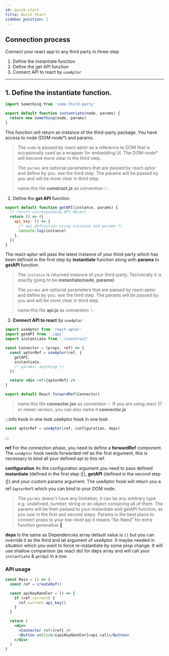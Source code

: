 ```yaml
---
id: quick-start
title: Quick Start
sidebar_position: 2
---
```


## Connection process

Connect your react app to any third party in three-step

1. Define the instantiate function
2. Define the get API function
3. Connect API to react by `useAptor`

---

## 1. Define the **instantiate** function.

```js title="construct.js"
import Something from 'some-third-party'

export default function instantiate(node, params) {
  return new Something(node, params)
}
```

This function will return an instance of the third-party package. You have access to node (DOM-node\*) and params.

> The `node` is passed by react-aptor as a reference to DOM that is occasionally used as a wrapper for embedding UI.
> The DOM-node\* will become more clear in the third step.
>
> The `params` are optional parameters that are passed by react-aptor and define by you. see the third step.
> The params will be passed by you and will be more clear in third step.
>
> name this file **construct.js** as convention ✨.

2. Define the **get API** function.

```js title="api.js"
export default function getAPI(instance, params) {
  // return corresponding API Object
  return () => ({
    api_key: () => {
      /* api definition using instance and params */
      console.log(instance)
    },
  })
}
```

The react-aptor will pass the latest instance of your third-party which has been defined in the first step by **instantiate** function along with **params** to **getAPI** function.

> The `instance` is returned instance of your third-party.
> Technically it is exactly going to be **instantiate(node, params)**
>
> The `params` are optional parameters that are passed by react-aptor and define by you. see the third step.
> The params will be passed by you and will be more clear in third step.
>
> name this file **api.js** as convention ✨.

3. **Connect API to react** by `useAptor`

```jsx title="connector.jsx"
import useAptor from 'react-aptor'
import getAPI from './api'
import instantiate from './construct'

const Connector = (props, ref) => {
  const aptorRef = useAptor(ref, {
    getAPI,
    instantiate,
    /* params: anything */
  })

  return <div ref={aptorRef} />
}

export default React.forwardRef(Connector)
```

> name this file **connector.jsx** as convention ✨
> If you are using react 17 or newer version, you can also name it **connector.js**

:::info hook in one look
useAptor hook in one look

```jsx
const aptorRef = useAptor(ref, configuration, deps)
```

:::

**ref**
For the connection phase, you need to define a **forwardRef** component. The `useAptor` hook needs forwarded-ref as the first argument, this is necessary to bind all your defined api to this ref.

**configuration**
As the configuration argument you need to pass defined **instantiate** (defined in the first step ☝️), **getAPI** (defined in the second step ☝️) and your custom params argument. The useAptor hook will return you a ref (`aptorRef`) which you can bind to your DOM node.

> The `params` doesn't have any limitation, it can be any arbitrary type e.g. undefined, number, string or an object containing all of them. The params will be then passed to your instantiate and getAPI function, as you saw in the first and second steps.
> Params is the best place to connect props to your low-level api it means ”No Need” for extra function generation 🥳

**deps**
Is the same as Dependencies array default value is `[]` but you can override it as the third and lat argument of useAptor. It maybe needed in situation which you want to force re-instantiate by some prop change. It will use shallow comparison (as react do) for deps array and will call your `instantiate` & `getApI` in a row.

### API usage

```jsx title="consumer.jsx"
const Main = () => {
  const ref = createRef()

  const apiKeyHandler = () => {
    if (ref.current) {
      ref.current.api_key()
    }
  }

  return (
    <div>
      <Connector ref={ref} />
      <Button onClick={apiKeyHandler}>api call</Button>
    </div>
  )
}
```
